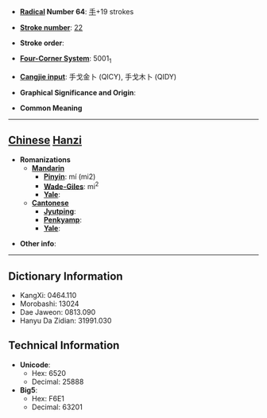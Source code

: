 * '''[[Wiktionary:Chinese radical index| Radical]] Number 64''': [[Wiktionary:Chinese radical index 手|手]]+19 strokes

* '''[[Wiktionary:Chinese total strokes index|Stroke number]]''': [[Wiktionary:Chinese total strokes index 22|22]]

* '''Stroke order''': 

* '''[[Wiktionary:Chinese four corner index|Four-Corner System]]''': 5001<sub>1</sub>

* '''[[Wiktionary:Chinese Cangjie index|Cangjie input]]''': 手戈金卜 (QICY), 手戈木卜 (QIDY)

* '''Graphical Significance and Origin''': 

* '''Common Meaning'''

----

== [[Chinese]] [[Hanzi]] ==

* '''Romanizations'''
** '''[[Mandarin]]'''
*** '''[[Pinyin]]''': mí (mi2)
*** '''[[Wade-Giles]]''': mi<sup>2</sup>
*** '''[[Yale]]''': 
** '''[[Cantonese]]'''
*** '''[[Jyutping]]''':
*** '''[[Penkyamp]]''': 
*** '''[[Yale]]''': 

* '''Other info''': 

----

== Dictionary Information ==

* KangXi: 0464.110
* Morobashi: 13024
* Dae Jaweon: 0813.090
* Hanyu Da Zidian: 31991.030

== Technical Information ==

* '''Unicode''':
** Hex: 6520
** Decimal: 25888
* '''Big5''':
** Hex: F6E1
** Decimal: 63201